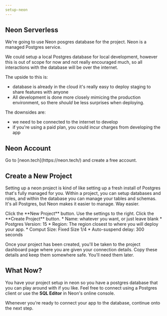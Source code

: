 ```yaml
---
setup-neon
---
```


## Neon Serverless

We're going to use Neon posgres database for the project. Neon is a managed Postgres service. 

<Note>
We could setup a local Postgres database for local development, however this is out of scope for now and not really encouraged much, so all interactions with the database will be over the internet. 

The upside to this is:
* database is already in the cloud it's really easy to deploy staging to share features with anyone
* All development is done more closely mimicing the production environment, so there *should* be less surprises when deploying.

The downsides are:
* we need to be connected to the internet to develop
* if you're using a paid plan, you could incur charges from developing the app 
</Note>

## Neon Account

<Instruction>
<Instruction.Action step={1}>
Go to [neon.tech](https://neon.tech/) and create a free account. 
</Instruction.Action>
</Instruction>

## Create a New Project 

Setting up a neon project is kind of like setting up a fresh install of Postgres that's fully managed for you. Within a project, you can setup databases and roles, and within the database you can manage your tables and schemas. It's all Postgres, but Neon makes it easier to manage. Way easier.

<Instruction>
<Instruction.Action step={1}>
Click the **New Project** button. 
</Instruction.Action>
<Instruction.Action step={2}>
Use the settings to the right.
</Instruction.Action>
<Instruction.Action step={3}>
Click the **Create Project** button.
</Instruction.Action>
<Instruction.Implementation>
* Name: whatever you want, or just leave blank
* Postgres Version: 15
* Region: The region closest to where you will deploy your app.
* Comput Size: Fixed Size 1/4
* Auto-suspend delay: 300 seconds
</Instruction.Implementation>
</Instruction>

Once your project has been created, you'll be taken to the project dashboard page where you are given your connection details. Copy these details and keep them somewhere safe. You'll need them later.

## What Now?

You have your project setup in neon so you have a postgres database that you can play around with if you like. Feel free to connect using a Postgres client or use the **SQL Editor** in Neon's online console. 

Whenever you're ready to connect your app to the database, continue onto the next step.
